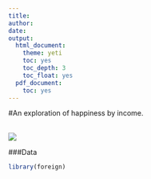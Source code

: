 ```yaml
---
title:
author: 
date: 
output:
  html_document:
    theme: yeti
    toc: yes
    toc_depth: 3
    toc_float: yes
  pdf_document:
    toc: yes
---
```

#An exploration of happiness by income.  
<br>

![](./mr-robot.jpg)

###Data
```r
library(foreign)


```
